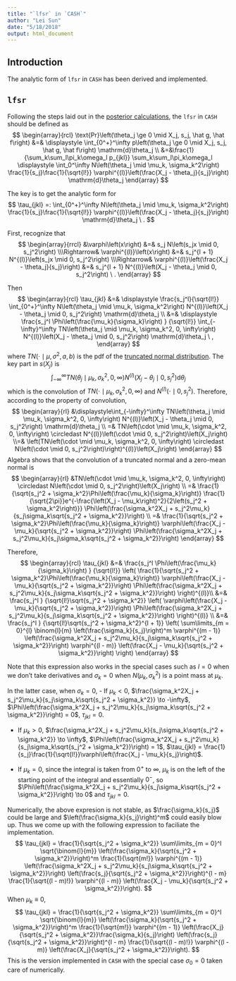 ```yaml
---
title: "`lfsr` in `CASH`"
author: "Lei Sun"
date: "5/18/2018"
output: html_document
---
```


## Introduction

The analytic form of `lfsr` in `CASH` has been derived and implemented.

## `lfsr`

Following the steps laid out in the [posterior calculations](gd_lik_2.html), the `lfsr` in `CASH` should be defined as
$$
\begin{array}{rcl}
\text{Pr}\left(\theta_j \ge 0 \mid X_j, s_j, \hat g, \hat f\right)
&=&
\displaystyle
\int_{0^+}^\infty p\left(\theta_j \ge 0 \mid X_j, s_j, \hat g, \hat f\right) \mathrm{d}\theta_j \\
&=&\frac{1}{\sum_k\sum_l\pi_k\omega_l p_{jkl}}
\sum_k\sum_l\pi_k\omega_l
\displaystyle
\int_0^\infty
N\left(\theta_j \mid \mu_k, \sigma_k^2\right)
\frac{1}{s_j}\frac{1}{\sqrt{l!}}
\varphi^{(l)}\left(\frac{X_j - \theta_j}{s_j}\right)
\mathrm{d}\theta_j
\end{array}
$$

The key is to get the analytic form for
$$
\tau_{jkl}
=:
\int_{0^+}^\infty
N\left(\theta_j \mid \mu_k, \sigma_k^2\right)
\frac{1}{s_j}\frac{1}{\sqrt{l!}}
\varphi^{(l)}\left(\frac{X_j - \theta_j}{s_j}\right)
\mathrm{d}\theta_j \ .
$$

First, recognize that
$$
\begin{array}{rrcl}
&\varphi\left(x\right)
&=&
s_j N\left(s_jx \mid 0, s_j^2\right)
\\\Rightarrow&
\varphi^{(l)}\left(x\right)
&=&
s_j^{l + 1} N^{(l)}\left(s_jx \mid 0, s_j^2\right)
\\\Rightarrow&
\varphi^{(l)}\left(\frac{X_j - \theta_j}{s_j}\right)
&=&
s_j^{l + 1} N^{(l)}\left(X_j - \theta_j \mid 0, s_j^2\right) \ .
\end{array}
$$

Then
$$
\begin{array}{rcl}
\tau_{jkl}
&=&
\displaystyle
\frac{s_j^l}{\sqrt{l!}}
\int_{0^+}^\infty
N\left(\theta_j \mid \mu_k, \sigma_k^2\right)
N^{(l)}\left(X_j - \theta_j \mid 0, s_j^2\right)
\mathrm{d}\theta_j \\
&=&
\displaystyle
\frac{s_j^l
\Phi\left(\frac{\mu_k}{\sigma_k}\right)
}
{\sqrt{l!}}
\int_{-\infty}^\infty
TN\left(\theta_j \mid \mu_k, \sigma_k^2, 0, \infty\right)
N^{(l)}\left(X_j - \theta_j \mid 0, s_j^2\right)
\mathrm{d}\theta_j \ ,
\end{array}
$$
where $TN\left(\cdot \mid \mu, \sigma^2, a, b\right)$ is the pdf of the [truncated normal distribution](https://en.wikipedia.org/wiki/Truncated_normal_distribution). The key part in $s\left(X_j\right)$ is
$$
\displaystyle
\int_{-\infty}^\infty
TN\left(\theta_j \mid \mu_k, \sigma_k^2, 0, \infty\right)
N^{(l)}\left(X_j - \theta_j \mid 0, s_j^2\right)
\mathrm{d}\theta_j
$$
which is the convolution of $TN\left(\cdot \mid \mu_k, \sigma_k^2, 0, \infty\right)$ and $N^{(l)}\left(\cdot \mid 0, s_j^2\right)$. Therefore, according to the property of convolution,
$$
\begin{array}{rl}
&\displaystyle\int_{-\infty}^\infty
TN\left(\theta_j \mid \mu_k, \sigma_k^2, 0, \infty\right)
N^{(l)}\left(X_j - \theta_j \mid 0, s_j^2\right)
\mathrm{d}\theta_j
\\ =& 
TN\left(\cdot \mid \mu_k, \sigma_k^2, 0, \infty\right) \circledast
N^{(l)}\left(\cdot \mid 0, s_j^2\right)\left(X_j\right)
\\=&
\left(TN\left(\cdot \mid \mu_k, \sigma_k^2, 0, \infty\right) \circledast
N\left(\cdot \mid 0, s_j^2\right)\right)^{(l)}\left(X_j\right)
\end{array} 
$$
Algebra shows that the convolution of a truncated normal and a zero-mean normal is
$$
\begin{array}{rl}
&TN\left(\cdot \mid \mu_k, \sigma_k^2, 0, \infty\right) \circledast
N\left(\cdot \mid 0, s_j^2\right)\left(X_j\right)
\\
=&
\frac{1}{\sqrt{s_j^2 + \sigma_k^2}\Phi\left(\frac{\mu_k}{\sigma_k}\right)}
\frac{1}{\sqrt{2\pi}}e^{-\frac{\left(X_j - \mu_k\right)^2}{2\left(s_j^2 + \sigma_k^2\right)}}
\Phi\left(\frac{\sigma_k^2X_j + s_j^2\mu_k}{s_j\sigma_k\sqrt{s_j^2 + \sigma_k^2}}\right)
\\
=&
\frac{1}{\sqrt{s_j^2 + \sigma_k^2}\Phi\left(\frac{\mu_k}{\sigma_k}\right)}
\varphi\left(\frac{X_j - \mu_k}{\sqrt{s_j^2 + \sigma_k^2}}\right)
\Phi\left(\frac{\sigma_k^2X_j + s_j^2\mu_k}{s_j\sigma_k\sqrt{s_j^2 + \sigma_k^2}}\right)
\end{array}
$$

Therefore,
$$
\begin{array}{rcl}
\tau_{jkl}
&=&
\frac{s_j^l
\Phi\left(\frac{\mu_k}{\sigma_k}\right)
}
{\sqrt{l!}}
\left(
\frac{1}{\sqrt{s_j^2 + \sigma_k^2}\Phi\left(\frac{\mu_k}{\sigma_k}\right)}
\varphi\left(\frac{X_j - \mu_k}{\sqrt{s_j^2 + \sigma_k^2}}\right)
\Phi\left(\frac{\sigma_k^2X_j + s_j^2\mu_k}{s_j\sigma_k\sqrt{s_j^2 + \sigma_k^2}}\right)
\right)^{(l)}\\
&=&
\frac{s_j^l
}
{\sqrt{l!}\sqrt{s_j^2 + \sigma_k^2}}
\left(
\varphi\left(\frac{X_j - \mu_k}{\sqrt{s_j^2 + \sigma_k^2}}\right)
\Phi\left(\frac{\sigma_k^2X_j + s_j^2\mu_k}{s_j\sigma_k\sqrt{s_j^2 + \sigma_k^2}}\right)
\right)^{(l)}
\\
&=&
\frac{s_j^l
}
{\sqrt{l!}\sqrt{s_j^2 + \sigma_k^2}^{l + 1}}
\left(
\sum\limits_{m = 0}^{l}
\binom{l}{m}
\left(\frac{\sigma_k}{s_j}\right)^m
\varphi^{(m - 1)}
\left(\frac{\sigma_k^2X_j + s_j^2\mu_k}{s_j\sigma_k\sqrt{s_j^2 + \sigma_k^2}}\right)
\varphi^{(l - m)}
\left(\frac{X_j - \mu_k}{\sqrt{s_j^2 + \sigma_k^2}}\right)
\right)
\end{array}
$$

Note that this expression also works in the special cases such as $l = 0$ when we don't take derivatives and $\sigma_k = 0$ when $N\left(\mu_k, \sigma_k^2\right)$ is a point mass at $\mu_k$.

In the latter case, when $\sigma_k = 0$,
- If $\mu_k < 0$, $\frac{\sigma_k^2X_j + s_j^2\mu_k}{s_j\sigma_k\sqrt{s_j^2 + \sigma_k^2}} \to -\infty$, $\Phi\left(\frac{\sigma_k^2X_j + s_j^2\mu_k}{s_j\sigma_k\sqrt{s_j^2 + \sigma_k^2}}\right) = 0$, $\tau_{jkl} = 0$.

- If $\mu_k > 0$, $\frac{\sigma_k^2X_j + s_j^2\mu_k}{s_j\sigma_k\sqrt{s_j^2 + \sigma_k^2}} \to \infty$, $\Phi\left(\frac{\sigma_k^2X_j + s_j^2\mu_k}{s_j\sigma_k\sqrt{s_j^2 + \sigma_k^2}}\right) = 1$, $\tau_{jkl} = \frac{1}{s_j}\frac{1}{\sqrt{l!}}\varphi\left(\frac{X_j - \mu_k}{s_j}\right)$.

- If $\mu_k = 0$, since the integral is taken from $0^+$ to $\infty$, $\mu_k$ is on the left of the starting point of the integral and essentially $0^{-}$, so $\Phi\left(\frac{\sigma_k^2X_j + s_j^2\mu_k}{s_j\sigma_k\sqrt{s_j^2 + \sigma_k^2}}\right) \to 0$ and $\tau_{jkl} = 0$.

Numerically, the above expresion is not stable, as $\frac{\sigma_k}{s_j}$ could be large and $\left(\frac{\sigma_k}{s_j}\right)^m$ could easily blow up. Thus we come up with the following expression to faciliate the implementation.
$$
\tau_{jkl}
=
\frac{1}{\sqrt{s_j^2 + \sigma_k^2}}
\sum\limits_{m = 0}^l
\sqrt{\binom{l}{m}}
\left(\frac{\sigma_k}{\sqrt{s_j^2 + \sigma_k^2}}\right)^m
\frac{1}{\sqrt{m!}}
\varphi^{(m - 1)}
\left(\frac{\sigma_k^2X_j + s_j^2\mu_k}{s_j\sigma_k\sqrt{s_j^2 + \sigma_k^2}}\right)
\left(\frac{s_j}{\sqrt{s_j^2 + \sigma_k^2}}\right)^{l - m}
\frac{1}{\sqrt{(l - m)!}}
\varphi^{(l - m)}
\left(\frac{X_j - \mu_k}{\sqrt{s_j^2 + \sigma_k^2}}\right).
$$
When $\mu_k \equiv 0$,
$$
\tau_{jkl}
=
\frac{1}{\sqrt{s_j^2 + \sigma_k^2}}
\sum\limits_{m = 0}^l
\sqrt{\binom{l}{m}}
\left(\frac{\sigma_k}{\sqrt{s_j^2 + \sigma_k^2}}\right)^m
\frac{1}{\sqrt{m!}}
\varphi^{(m - 1)}
\left(\frac{X_j}{\sqrt{s_j^2 + \sigma_k^2}}\frac{\sigma_k}{s_j}\right)
\left(\frac{s_j}{\sqrt{s_j^2 + \sigma_k^2}}\right)^{l - m}
\frac{1}{\sqrt{(l - m)!}}
\varphi^{(l - m)}
\left(\frac{X_j}{\sqrt{s_j^2 + \sigma_k^2}}\right).
$$
This is the version implemented in `CASH` with the special case $\sigma_0 = 0$ taken care of numerically.
